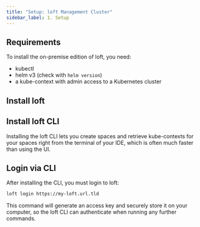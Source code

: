 ```yaml
---
title: "Setup: loft Management Cluster"
sidebar_label: 1. Setup
---
```



<!--

## Choose: Hybrid SaaS vs On-Premise

<CompareEditionsFragment/>

<br/>

<Tabs
  groupId="edition"
  defaultValue="on-premise"
  values={[
    { label: 'On-Premise Edition', value: 'on-premise', },
    { label: 'Hybrid SaaS Edition', value: 'saas', },
  ]
}>
<TabItem value="on-premise">

:::note Why On-Premise?
The on-premise edition of loft is a good choice for:
- larger companies with many users and different teams
- teams that run Kubernetes within a (virtual) private cloud (without public IP)
- teams that work behind a corporate firewall
:::

-->

## Requirements
To install the on-premise edition of loft, you need:
- kubectl
- helm v3 (check with `helm version`)
- a kube-context with admin access to a Kubernetes cluster


## Install loft

<InstallOnPremiseFragment/>

<!--

</TabItem>
<TabItem value="saas">

:::note Why SaaS?
The Hybrid SaaS Edition of loft is a good choice for:
- teams that run Kubernetes clusters within a public cloud
- teams that want to save the admin cost for maintaining and upgrading loft
- teams with less experience regarding Kubernetes administration
:::

:::caution No Kubernetes Hosting
loft does <u>**not**</u> offer Kubernetes hosting. Even with the SaaS edition, you need to connect your own clusters. See the table above for details between the Hybrid SaaS Edition and On-Premise Edition.
:::

COMING SOON

TODO: beta sign up

</TabItem>
</Tabs>

-->

## Install loft CLI
Installing the loft CLI lets you create spaces and retrieve kube-contexts for your spaces right from the terminal of your IDE, which is often much faster than using the UI.

<InstallCLIFragment/>


## Login via CLI
After installing the CLI, you must login to loft:
```bash
loft login https://my-loft.url.tld
```
This command will generate an access key and securely store it on your computer, so the loft CLI can authenticate when running any further commands.
